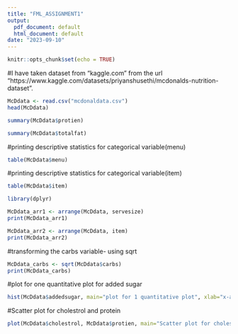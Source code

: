 ---
title: "FML_ASSIGNMENT1"
output:
  pdf_document: default
  html_document: default
date: "2023-09-10"
---

```{r setup, include=FALSE}
knitr::opts_chunk$set(echo = TRUE)
```

#I have taken dataset from "kaggle.com" from the url "https://www.kaggle.com/datasets/priyanshusethi/mcdonalds-nutrition-dataset".

```{r}
McDdata <- read.csv("mcdonaldata.csv")
head(McDdata)
```

```{r}
summary(McDdata$protien)
```

```{r}
summary(McDdata$totalfat)
```
#printing descriptive statistics for categorical variable(menu)
```{r}
table(McDdata$menu)
```
#printing descriptive statistics for categorical variable(item)
```{r}
table(McDdata$item)
```

```{r}
library(dplyr)
```

```{r}
McDdata_arr1 <- arrange(McDdata, servesize)
print(McDdata_arr1)
```

```{r}
McDdata_arr2 <- arrange(McDdata, item)
print(McDdata_arr2)
```
#transforming the carbs variable- using sqrt
```{r}
McDdata_carbs <- sqrt(McDdata$carbs)
print(McDdata_carbs)
```
#plot for one quantitative plot for added sugar
```{r}
hist(McDdata$addedsugar, main="plot for 1 quantitative plot", xlab="x-axis", ylab = "y-axis", col = "pink")
```
#Scatter plot for cholestrol and protein
```{r}
plot(McDdata$cholestrol, McDdata$protien, main="Scatter plot for cholestrol and protein", xlab="x-axis", ylab="y-axis", pch=9, col="purple")
```
